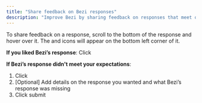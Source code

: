 ```yaml
---
title: "Share feedback on Bezi responses"
description: "Improve Bezi by sharing feedback on responses that meet or miss your expectations "
---
```


To share feedback on a response, scroll to the bottom of the response and hover over it. The <Icon icon="thumbs-up" iconType="sharp-solid" color="#000000" /> and <Icon icon="thumbs-down" iconType="sharp-solid" color="#000000" /> icons will appear on the bottom left corner of it.

**If you liked Bezi’s response**: Click <Icon icon="thumbs-up" iconType="sharp-solid" color="#000000" />

**If Bezi’s response didn't meet your expectations**:

1. Click <Icon icon="thumbs-down" iconType="sharp-solid" color="#000000" />
2. [Optional] Add details on the response you wanted and what Bezi’s response was missing
3. Click submit